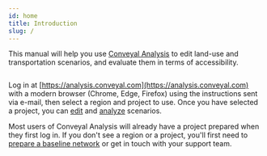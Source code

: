 ```yaml
---
id: home
title: Introduction
slug: /
---
```



This manual will help you use [Conveyal Analysis](http://conveyal.com) to edit land-use and transportation scenarios, and evaluate them in terms of accessibility.

<Image
  src='/img/regional-comparison.png'
  alt=''
/>

Log in at [https://analysis.conveyal.com](https://analysis.conveyal.com) with a modern browser (Chrome, Edge, Firefox) using the instructions sent via e-mail, then select a region and project to use. Once you have selected a project, you can [edit](edit-scenario) and [analyze](analysis) scenarios.

Most users of Conveyal Analysis will already have a project prepared when they first log in. If you don't see a region or a project, you'll first need to [prepare a baseline network](prepare-inputs) or get in touch with your support team.